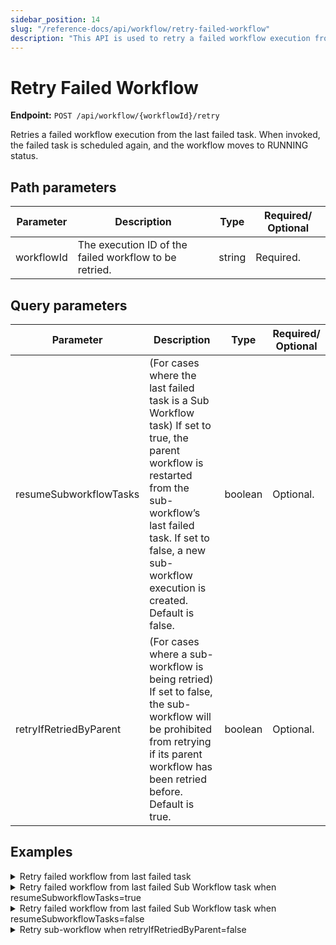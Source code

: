 ```yaml
---
sidebar_position: 14
slug: "/reference-docs/api/workflow/retry-failed-workflow"
description: "This API is used to retry a failed workflow execution from the last failed task."
---
```



# Retry Failed Workflow

**Endpoint:** `POST /api/workflow/{workflowId}/retry`

Retries a failed workflow execution from the last failed task. When invoked, the failed task is scheduled again, and the workflow moves to RUNNING status.

## Path parameters

| Parameter  | Description                                            | Type   | Required/ Optional |
| ---------- | ------------------------------------------------------ | ------ | ------------------ |
| workflowId | The execution ID of the failed workflow to be retried. | string | Required.          |

## Query parameters

| Parameter              | Description                                                                                                                                                                                                                          | Type    | Required/ Optional |
| ---------------------- | ------------------------------------------------------------------------------------------------------------------------------------------------------------------------------------------------------------------------------------ | ------- | ------------------ |
| resumeSubworkflowTasks | (For cases where the last failed task is a Sub Workflow task) If set to true, the parent workflow is restarted from the sub-workflow’s last failed task. If set to false, a new sub-workflow execution is created. Default is false. | boolean | Optional.          |
| retryIfRetriedByParent | (For cases where a sub-workflow is being retried) If set to false, the sub-workflow will be prohibited from retrying if its parent workflow has been retried before. Default is true.                                                | boolean | Optional.          |

## Examples

<details>
<summary>Retry failed workflow from last failed task</summary>

**Request**

```shell
curl -X 'POST' \
   'https://<YOUR-CLUSTER>/api/workflow/2ce9207f-d4a6-11ef-87b1-b2b27c52ebde/retry' \
  -H 'accept: */*' \
  -H 'X-Authorization: <TOKEN>' \
  -d ''
```

**Response**

Returns 204 No Content, indicating that the workflow execution has been restarted successfully from the last failed task.

In the Conductor UI, the workflow execution will re-enter the RUNNING status, and the last failed task will be re-attempted.

<p align="center"><img src="/content/img/SDKs/retry_failed_workflow-workflow_status.png" alt="Conductor UI showing task being retried" width="90%" height="auto"></img></p>

</details>

<details>
<summary>Retry failed workflow from last failed Sub Workflow task when resumeSubworkflowTasks=true</summary>

**Request**

```shell
curl -X 'POST' \
  'https://<YOUR_CLUSTER>/api/workflow/35831168-50da-11f0-bb6c-9aabfb2793e8/retry?resumeSubworkflowTasks=true' \
  -H 'accept: */*' \
  -H 'X-Authorization: <TOKEN>' \
  -d ''
```

**Response**

Returns 204 No Content, indicating that the workflow execution has been restarted successfully from the last failed task.

In the Conductor UI, both the parent workflow and sub-workflow execution will re-enter the RUNNING status.

<p align="center"><img src="/content/img/SDKs/retry_failed_workflow-resumeSubworkflowTasks_true.png" alt="Conductor UI showing both workflows in RUNNING state." width="90%" height="auto"></img></p>

</details>


<details>
<summary>Retry failed workflow from last failed Sub Workflow task when resumeSubworkflowTasks=false</summary>

**Request**

```shell
curl -X 'POST' \
  'https://<YOUR_CLUSTER>/api/workflow/35831168-50da-11f0-bb6c-9aabfb2793e8/retry?resumeSubworkflowTasks=false' \
  -H 'accept: */*' \
  -H 'X-Authorization: <TOKEN>' \
  -d ''
```

**Response**

Returns 204 No Content, indicating that the workflow execution has been restarted successfully from the last failed task.

In the Conductor UI, the parent workflow execution will re-enter the RUNNING status, and a new sub-workflow execution instance will be created.

<p align="center"><img src="/content/img/SDKs/retry_failed_workflow-resumeSubworkflowTasks_false.png" alt="Conductor UI showing parent workflow in RUNNING state and a new sub-workflow instance." width="90%" height="auto"></img></p>

</details>



<details>
<summary>Retry sub-workflow when retryIfRetriedByParent=false</summary>

**Request**

```shell
curl -X 'POST' \
  'https://<YOUR_CLUSTER>/api/workflow/1f920305-da0c-11ef-a114-0af1b159704e/retry?retryIfRetriedByParent=false' \
  -H 'accept: */*' \
  -H 'X-Authorization: <TOKEN>' \
  -d ''
```

**Response**

```json
{
  "status": 400,
  "message": "Parent task 1f8f6af4-da0c-11ef-a114-0af1b159704e of workflow 19c1d273-da0c-11ef-87b1-b2b27c52ebde is already retried, retrying subworkflow 1f920305-da0c-11ef-a114-0af1b159704e is prohibited because retryIfHasParent=false in retry request",
  "instance": "orkes-conductor-deployment-64f9978cfc-r8ftz",
  "retryable": false
}
```

</details>
